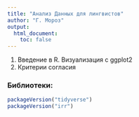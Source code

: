 ```yaml
---
title: "Анализ Данных для лингвистов"
author: "Г. Мороз"
output:
  html_document:
    toc: false
---
```


1. Введение в R. Визуализация с ggplot2
2. Критерии согласия

### Библиотеки:
```r
packageVersion("tidyverse")
packageVersion("irr")
```

